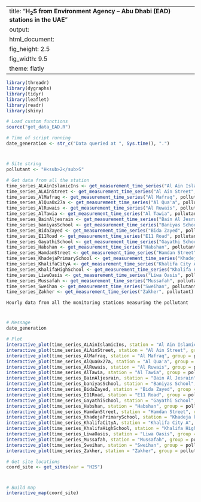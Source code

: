 
---
title: "**H<sub>2</sub>S from Environment Agency – Abu Dhabi (EAD) stations in the UAE**"
output:
  html_document:
    fig_height: 2.5
    fig_width: 9.5
    theme: flatly
---

```{r set_up, message = FALSE, echo = FALSE, warning = FALSE}
library(threadr)
library(dygraphs)
library(tidyr)
library(leaflet)
library(readr)
library(shiny)

# Load custom functions
source("get_data_EAD.R")

# Time of script running
date_generation <- str_c("Data queried at ", Sys.time(), ".")
```
# 

## 
```{r import_data, message = FALSE, echo = FALSE, results = "hide", cache = TRUE}

# Site string
pollutant <- "H<sub>2</sub>S"

# Get data from all the station
time_series_ALAinIslamicIns <- get_measurement_time_series("Al Ain Islamic Ins", pollutant)
time_series_ALAinStreet <- get_measurement_time_series("Al Ain Street", pollutant)
time_series_AlMafraq <- get_measurement_time_series("Al Mafraq", pollutant)
time_series_AlQua0x27a <- get_measurement_time_series("Al Qua'a", pollutant)
time_series_AlRuwais <- get_measurement_time_series("Al Ruwais", pollutant)
time_series_AlTawia <- get_measurement_time_series("Al Tawia", pollutant)
time_series_BainAljesrain <- get_measurement_time_series("Bain Al Jesrain", pollutant)
time_series_baniyasSchool <- get_measurement_time_series("Baniyas School", pollutant)
time_series_BidaZayed <- get_measurement_time_series("Bida Zayed", pollutant)
time_series_E11Road <- get_measurement_time_series("E11 Road", pollutant)
time_series_GayathiSchool <- get_measurement_time_series("Gayathi School", pollutant)
time_series_Habshan <- get_measurement_time_series("Habshan", pollutant)
time_series_HamdanStreet <- get_measurement_time_series("Hamdan Street", pollutant)
time_series_KhadejaPrimarySchool <- get_measurement_time_series("Khadeja Primary School", pollutant)
time_series_KhalifaCityA <- get_measurement_time_series("Khalifa City A", pollutant)
time_series_KhalifaHighSchool <- get_measurement_time_series("Khalifa High School", pollutant)
time_series_LiwaOasis <- get_measurement_time_series("Liwa Oasis", pollutant)
time_series_Mussafah <- get_measurement_time_series("Mussafah", pollutant)
time_series_Sweihan <- get_measurement_time_series("Sweihan", pollutant)
time_series_Zakher <- get_measurement_time_series("Zakher", pollutant)
```

 `Hourly data from all the monitoring stations measuring the pollutant`
 
# 

## 

```{r plot_EAD_LAT, echo = FALSE, cache = TRUE}
# Message
date_generation

# Plot
interactive_plot(time_series_ALAinIslamicIns, station = "Al Ain Islamic Ins", group =   pollutant, pollu="H2S")
interactive_plot(time_series_ALAinStreet, station = "Al Ain Street", group = pollutant, pollu="H2S")
interactive_plot(time_series_AlMafraq, station = "Al Mafraq", group = pollutant, pollu="H2S")
interactive_plot(time_series_AlQua0x27a, station = "Al Qua'a", group = pollutant, pollu="H2S")
interactive_plot(time_series_AlRuwais, station = "Al Ruwais", group = pollutant, pollu="H2S")
interactive_plot(time_series_AlTawia, station = "Al Tawia", group = pollutant, pollu="H2S")
interactive_plot(time_series_BainAljesrain, station = "Bain Al Jesrain", group = pollutant, pollu="H2S")
interactive_plot(time_series_baniyasSchool, station = "Baniyas School", group = pollutant, pollu="H2S")
interactive_plot(time_series_BidaZayed, station = "Bida Zayed", group = pollutant, pollu="H2S")
interactive_plot(time_series_E11Road, station = "E11 Road", group = pollutant, pollu="H2S")
interactive_plot(time_series_GayathiSchool, station = "Gayathi School", group = pollutant, pollu="H2S")
interactive_plot(time_series_Habshan, station = "Habshan", group = pollutant, pollu="H2S")
interactive_plot(time_series_HamdanStreet, station = "Hamdan Street", group = pollutant, pollu="H2S")
interactive_plot(time_series_KhadejaPrimarySchool, station = "Khadeja Primary School", group = pollutant, pollu="H2S")
interactive_plot(time_series_KhalifaCityA, station = "Khalifa City A", group = pollutant, pollu="H2S")
interactive_plot(time_series_KhalifaHighSchool, station = "Khalifa High School", group =pollutant, pollu="H2S")
interactive_plot(time_series_LiwaOasis, station = "Liwa Oasis", group = pollutant, pollu="H2S")
interactive_plot(time_series_Mussafah, station = "Mussafah", group = pollutant, pollu="H2S")
interactive_plot(time_series_Sweihan, station = "Sweihan", group = pollutant, pollu="H2S")
interactive_plot(time_series_Zakher, station = "Zakher", group = pollutant, pollu="H2S")

```


```{r import_data_for_map, message = FALSE, echo = FALSE, results = "hide", cache = TRUE}
# Get site locations
coord_site <- get_sites(var = "H2S")

```
#
 
##

```{r map, fig.height = 8, echo = FALSE, message = FALSE, cache = TRUE}
# Build map
interactive_map(coord_site)
```

 
 